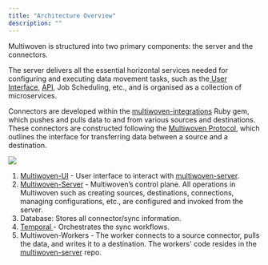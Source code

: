 ```yaml
---
title: "Architecture Overview"
description: ""
---
```


Multiwoven is structured into two primary components: the server and the connectors.

The server delivers all the essential horizontal services needed for configuring and executing data movement tasks, such as the[ User Interface](https://github.com/Multiwoven/multiwoven-ui), [API](https://github.com/Multiwoven/multiwoven-server), Job Scheduling, etc., and is organised as a collection of microservices.

Connectors are developed within the [multiwoven-integrations](https://github.com/Multiwoven/multiwoven-integrations) Ruby gem, which pushes and pulls data to and from various sources and destinations. These connectors are constructed following the [Multiwoven Protocol](https://docs.multiwoven.com/guides/architecture/multiwoven-protocol), which outlines the interface for transferring data between a source and a destination.

<Frame>
  <img src="https://res.cloudinary.com/dspflukeu/image/upload/v1706791257/dev%20docs%20assets/Screenshot_2024-02-01_at_5.50.40_PM_qj6ikq.png" />
</Frame>

1. [Multiwoven-UI](https://github.com/Multiwoven/multiwoven-ui) - User interface to interact with [ multiwoven-server](https://github.com/Multiwoven/multiwoven-server).
2. [Multiwoven-Server](https://github.com/Multiwoven/multiwoven-server) - Multiwoven’s control plane. All operations in Multiwoven such as creating sources, destinations, connections, managing configurations, etc., are configured and invoked from the server.
3. Database: Stores all connector/sync information.
4. [Temporal ](https://temporal.io/)- Orchestrates the sync workflows.
5. Multiwoven-Workers - The worker connects to a source connector, pulls the data, and writes it to a destination. The workers' code resides in the [ multiwoven-server](https://github.com/Multiwoven/multiwoven-server) repo.
